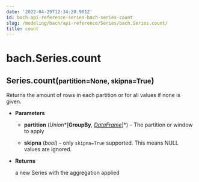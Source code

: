 ```yaml
---
date: '2022-04-29T12:34:20.901Z'
id: bach-api-reference-series-bach-series-count
slug: /modeling/bach/api-reference/Series/bach.Series.count/
title: count
---
```


# bach.Series.count

<div class="method">
<h2 class="signature-class"><span class="additional-name">Series.</span><span class="name">count(</span><small class="parameter-list"><span class="parameter" id="partition">partition=None</span>, <span class="parameter" id="skipna">skipna=True</span></small>)</h2>


<div class="content">

Returns the amount of rows in each partition or for all values if none is given.


* **Parameters**

    
    * **partition** (*Union**[**GroupBy**, *[*DataFrame*](/docs/modeling/bach/api-reference/DataFrame/bach.DataFrame/#bach.DataFrame)*]*) – The partition or window to apply


    * **skipna** (*bool*) – only `skipna=True` supported. This means NULL values are ignored.



* **Returns**

    a new Series with the aggregation applied



</div>

</div>
